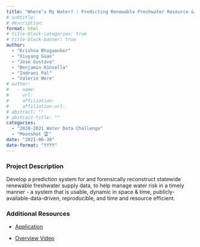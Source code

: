 ```yaml
---
title: "Where’s My Water? : Predicting Renewable Freshwater Resource & Filling in Crucial Data Gaps"
# subtitle: 
# description: 
format: html
# title-block-categories: true
# title-block-banner: true
author: 
  - "Krishna Bhogaonker"
  - "Xiuyang Guan"
  - "Jose Gustavo"
  - "Benjamin Kinsella"
  - "Indrani Pal"
  - "Valerie Were"
# author:
#   - name: 
#     url: 
#     affiliation: 
#     affiliation-url:
# abstract: ""
# abstract-title: ""
categories: 
  - "2020-2021 Water Data Challenge"
  - "Moonshot 🏆"
date: "2021-06-30"
date-format: "YYYY"
---
```


<!-- COMMENT
## params_NOTUSED-proj_title

#### Year: params_NOTUSED-year

#### Topics: params_NOTUSED-topics

#### Awards: params_NOTUSED-awards

#### Team Members: params_NOTUSED-team_members
UNCOMMENT -->

### Project Description

Develop a prediction system for and forensically reconstruct statewide renewable freshwater supply data, to help manage water risk in a timely manner - a system that is usable, dynamic in space & time, publicly-available-data-driven, reproducible, and time and resource efficient.

### Additional Resources

- [Application](https://ca-water-dataviz.herokuapp.com/)

- [Overview Video](https://drive.google.com/file/d/1juwMRD_3ADuF4ZNIPzq6lokuNyaqLpda/view?usp=sharing)
